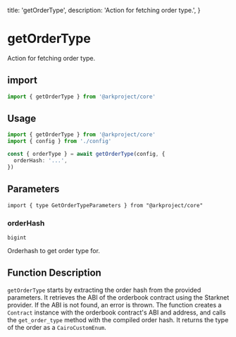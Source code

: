   title: 'getOrderType',
  description: 'Action for fetching order type.',
}

# getOrderType

Action for fetching order type.

## import

```typescript
import { getOrderType } from '@arkproject/core'
```

## Usage

```typescript
import { getOrderType } from '@arkproject/core'
import { config } from './config'

const { orderType } = await getOrderType(config, {
  orderHash: '...',
})
```

## Parameters

`import { type GetOrderTypeParameters } from "@arkproject/core"`

### orderHash

`bigint`

Orderhash to get order type for.

## Function Description

`getOrderType` starts by extracting the order hash from the provided parameters. It retrieves the ABI of the orderbook contract using the Starknet provider. If the ABI is not found, an error is thrown. The function creates a `Contract` instance with the orderbook contract's ABI and address, and calls the `get_order_type` method with the compiled order hash. It returns the type of the order as a `CairoCustomEnum`.
